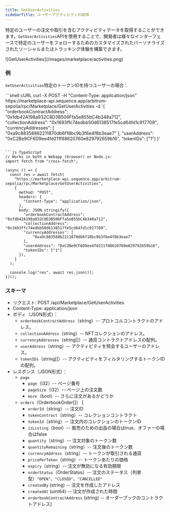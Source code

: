 ```yaml
---
title: GetUserActivities
sidebarTitle: ユーザーアクティビティの取得
---
```


特定のユーザーの注文や取引を含むアクティビティデータを取得することができます。`GetUserActivities`APIを使用することで、開発者は様々なインターフェースで特定のユーザーをフォローするためのカスタマイズされたパーソナライズされたソーシャルまたはトラッキング体験を構築できます。

<Frame>
  ![GetUserActivities](/images/marketplace/activities.png)
</Frame>

### 例

`GetUserActivities`特定のトークンIDを持つユーザーの場合：

<CodeGroup>
  ```shell cURL
  curl -X POST -H "Content-Type: application/json" https://marketplace-api.sequence.app/arbitrum-sepolia/rpc/Marketplace/GetUserActivities -d '{
      "orderbookContractAddress": "0xfdb42A198a932C8D3B506Ffa5e855bC4b348a712",
      "collectionAddress": "0x1693ffc74edbb50d6138517fe5cd64fd1c917709",
      "currencyAddresses": [
          "0xa9c88358862211870db6f18bc9b3f6e4f8b3eae7"
      ],
      "userAddress": "0xC2Be9CF6D9ee4fd211f88620760e829792659b16",
      "tokenIDs": ["1"]
  }'

  ```

  ```js TypeScript
  // Works in both a Webapp (browser) or Node.js:
  import fetch from "cross-fetch";

  (async () => {
    const res = await fetch(
      "https://marketplace-api.sequence.app/arbitrum-sepolia/rpc/Marketplace/GetUserActivities",
      {
        method: "POST",
        headers: {
          "Content-Type": "application/json",
        },
        body: JSON.stringify({
          "orderbookContractAddress": "0xfdb42A198a932C8D3B506Ffa5e855bC4b348a712",
          "collectionAddress": "0x1693ffc74edbb50d6138517fe5cd64fd1c917709",
          "currencyAddresses": [
              "0xa9c88358862211870db6f18bc9b3f6e4f8b3eae7"
          ],
          "userAddress": "0xC2Be9CF6D9ee4fd211f88620760e829792659b16",
          "tokenIDs": ["1"]
        }),
      }
    );

    console.log("res", await res.json());
  })();
  ```
</CodeGroup>

### スキーマ

* リクエスト: POST /api/Marketplace/GetUserActivities
* Content-Type: application/json
* ボディ（JSON形式）：
  * `orderbookContractAddress`（string）-- プロトコルコントラクトのアドレス。
  * `collectionAddress`（string）-- NFTコレクションのアドレス。
  * `currencyAddresses`（string\[]）-- 通貨コントラクトアドレスの配列。
  * `userAddress`（string）-- アクティビティを照会するユーザーのアドレス。
  * `tokenIDs`（string\[]）-- アクティビティをフィルタリングするトークンIDの配列。
* レスポンス（JSON形式）：
  * `page`
    * `page`（i32）-- ページ番号
    * `pageSize`（i32）-- ページ上の注文数
    * `more`（bool）-- さらに注文があるかどうか
  * `orders`（OrderbookOrder\[]）
    \[
    * `orderId`（string）-- 注文ID
    * `tokenContract`（string）-- コレクションコントラクト
    * `tokenId`（string）-- 注文内のコレクションのトークンID
    * `isListing`（bool）-- 販売のための出品の場合はtrue、オファーの場合はfalse
    * `quantity`（string）-- 注文対象のトークン数
    * `quantityRemaining`（string）-- 注文後のトークン数
    * `currencyAddress`（string）-- トークンが取引される通貨
    * `pricePerToken`（string）-- トークンあたりの価格
    * `expiry`（string）-- 注文が無効になる有効期限
    * `orderStatus`（OrderStatus）-- 注文のステータス（列挙型）`"OPEN"`、`"CLOSED"`、`"CANCELLED"`
    * `createdBy` (string) -- 注文を作成したアドレス
    * `createdAt` (uint64) -- 注文が作成された時間
    * `orderbookContractAddress` (string) -- オーダーブックのコントラクトアドレス]
